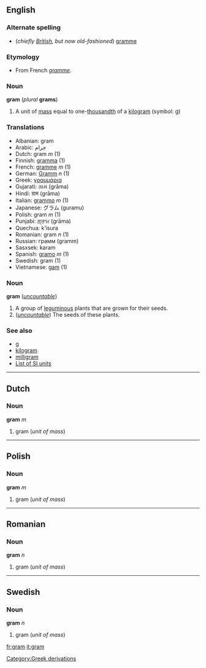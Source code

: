 ==English==
=== Alternate spelling ===
*(''chiefly [[w:British English|British]], but now old-fashioned'') [[gramme]]

===Etymology===
*From French ''[[gramme#French|gramme]]''.

=== Noun ===
'''gram''' (''plural'' '''grams''')

# A unit of [[mass]] equal to one-[[thousandth]] of a [[kilogram]] (symbol: g)

=== Translations ===
*Albanian: gram
*Arabic: جرام
*Dutch: gram ''m'' (1)
*Finnish: [[gramma]] (1)
*French: [[gramme]] ''m'' (1)
*German: [[Gramm]] ''n'' (1)
*Greek: [[γραμμάρια]]<!--[[gramma]], [[grammata]] (1)-->
*Gujarati: ગ્રામ (grāma)
*Hindi: ग्राम (grāma)
*Italian: [[grammo]] ''m'' (1)
*Japanese: グラム (guramu)
*Polish: gram ''m'' (1)
*Punjabi: ਗ੍ਰਾਮ (grāma)
*Quechua: k’isura
*Romanian: gram ''n'' (1)
*Russian: грамм (gramm)
*Sasxsek: karam
*Spanish: [[gramo]] ''m'' (1)
*Swedish: gram (1)
*Vietnamese: [[gam]] (1)

<!--separate etymology here-->

===Noun===
'''gram''' (''[[uncountable]]'')

# A group of [[leguminous]] plants that are grown for their seeds.
# (''[[uncountable]]'') The seeds of these plants.

=== See also ===
*[[g]]
*[[kilogram]]
*[[milligram]]
*[[Wiktionary_Appendix:Weights_and_measures#SI_units|List of SI units]]

----
==Dutch==
=== Noun ===
'''gram''' ''m''

#gram (''unit of mass'')

----
==Polish==
===Noun===
'''gram''' ''m''

#gram (''unit of mass'')

----
==Romanian==
===Noun===
'''gram''' ''n''

#gram (''unit of mass'')

----
==Swedish==
===Noun===
'''gram''' ''n''

#gram (''unit of mass'')

[[fr:gram]]
[[it:gram]]
[[Category:Greek derivations]]